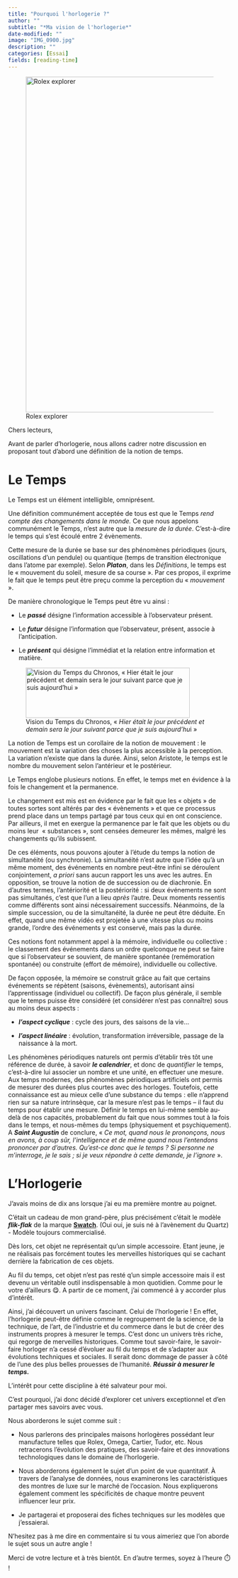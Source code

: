 ```yaml
---
title: "Pourquoi l'horlogerie ?"
author: ""
subtitle: "*Ma vision de l'horlogerie*"
date-modified: ""
image: "IMG_0900.jpg"
description: ""
categories: [Essai]
fields: [reading-time]
---
```


![Rolex explorer](IMG_0950.jpg){fig-align="center" width="20cm"}

Chers lecteurs,

Avant de parler d'horlogerie, nous allons cadrer notre discussion en proposant tout d'abord une définition de la notion de temps.

# Le Temps

Le Temps est un élément intelligible, omniprésent.

Une définition communément acceptée de tous est que le Temps *rend compte des changements dans le monde.* Ce que nous appelons communément le Temps, n'est autre que la *mesure de la durée*. C'est-à-dire le temps qui s'est écoulé entre 2 évènements.

Cette mesure de la durée se base sur des phénomènes périodiques (jours, oscillations d'un pendule) ou quantique (temps de transition électronique dans l'atome par exemple). Selon ***Platon***, dans les *Définitions*, le temps est le « mouvement du soleil, mesure de sa course ». Par ces propos, il exprime le fait que le temps peut être preçu comme la perception du « *mouvement* ».

De manière chronologique le Temps peut être vu ainsi :

-   Le ***passé*** désigne l'information accessible à l'observateur présent.

-   Le ***futur*** désigne l'information que l'observateur, présent, associe à l'anticipation.

-   Le ***présent*** qui désigne l'immédiat et la relation entre information et matière.

![Vision du Temps du Chronos, « *Hier était le jour précédent et demain sera le jour suivant parce que je suis aujourd'hu*i »](présent.gif){fig-align="center" width="9.8cm" height="3cm"}

La notion de Temps est un corollaire de la notion de mouvement : le mouvement est la variation des choses la plus accessible à la perception. La variation n'existe que dans la durée. Ainsi, selon Aristote, le temps est le nombre du mouvement selon l'antérieur et le postérieur.

Le Temps englobe plusieurs notions. En effet, le temps met en évidence à la fois le changement et la permanence. 

Le changement est mis est en évidence par le fait que les « objets » de toutes sortes sont altérés par des « évènements » et que ce processus prend place dans un temps partagé par tous ceux qui en ont conscience. Par ailleurs, il met en exergue la permanence par le fait que les objets ou du moins leur  « substances », sont censées demeurer les mêmes, malgré les changements qu'ils subissent.

De ces éléments, nous pouvons ajouter à l'étude du temps la notion de simultanéité (ou synchronie). La simultanéité n'est autre que l'idée qu'à un même moment, des événements en nombre peut-être infini se déroulent conjointement, *a priori* sans aucun rapport les uns avec les autres. En opposition, se trouve la notion de de succession ou de diachronie. En d'autres termes, l'antériorité et la postériorité : si deux événements ne sont pas simultanés, c'est que l'un a lieu *après* l'autre. Deux moments ressentis comme différents sont ainsi nécessairement successifs. Néanmoins, de la simple succession, ou de la simultanéité, la durée ne peut être déduite. En effet, quand une même vidéo est projetée à une vitesse plus ou moins grande, l'ordre des événements y est conservé, mais pas la durée.

Ces notions font notamment appel à la mémoire, individuelle ou collective : le classement des événements dans un ordre quelconque ne peut se faire que si l'observateur se souvient, de manière spontanée (remémoration spontanée) ou construite (effort de mémoire), individuelle ou collective.

De façon opposée, la mémoire se construit grâce au fait que certains événements se répètent (saisons, évènements), autorisant ainsi l'apprentissage (individuel ou collectif). De façon plus générale, il semble que le temps puisse être considéré (et considérer n'est pas connaître) sous au moins deux aspects :

-   ***l'aspect cyclique*** : cycle des jours, des saisons de la vie...

-   ***l'aspect linéaire*** : évolution, transformation irréversible, passage de la naissance à la mort.

Les phénomènes périodiques naturels ont permis d'établir très tôt une référence de durée, à savoir ***le calendrier***, et donc de *quantifier* le temps, c'est-à-dire lui associer un nombre et une unité, en effectuer une mesure. Aux temps modernes, des phénomènes périodiques artificiels ont permis de mesurer des durées plus courtes avec des horloges. Toutefois, cette connaissance est au mieux celle d'une substance du temps : elle n'apprend rien sur sa nature intrinsèque, car la mesure n'est pas le temps -- il faut du temps pour établir une mesure. Définir le temps en lui-même semble au-delà de nos capacités, probablement du fait que nous sommes tout à la fois dans le temps, et nous-mêmes du temps (physiquement et psychiquement). A ***Saint Augustin*** de conclure, « *Ce mot, quand nous le prononçons, nous en avons, à coup sûr, l'intelligence et de même quand nous l'entendons prononcer par d'autres. Qu'est-ce donc que le temps ? Si personne ne m'interroge, je le sais ; si je veux répondre à cette demande, je l'ignore* ».

# L'Horlogerie

J'avais moins de dix ans lorsque j'ai eu ma première montre au poignet.

C'était un cadeau de mon grand-père, plus précisément c'était le modèle ***flik-flak*** de la marque [**Swatch**](https://www.swatch.com/fr-fr/). (Oui oui, je suis né à l'avènement du Quartz) - Modèle toujours commercialisé.

Dès lors, cet objet ne représentait qu'un simple accessoire. Etant jeune, je ne réalisais pas forcément toutes les merveilles historiques qui se cachant derrière la fabrication de ces objets.

Au fil du temps, cet objet n'est pas resté q'un simple accessoire mais il est devenu un véritable outil insdispensable à mon quotidien. Comme pour le votre d'ailleurs 😋. A partir de ce moment, j'ai commencé à y accorder plus d'intérêt.

Ainsi, j'ai découvert un univers fascinant. Celui de l'horlogerie ! En effet, l'horlogerie peut-être définie comme le regroupement de la science, de la technique, de l'art, de l'industrie et du commerce dans le but de créer des instruments propres à mesurer le temps. C'est donc un univers très riche, qui regorge de merveilles historiques. Comme tout savoir-faire, le savoir-faire horloger n'a cessé d'évoluer au fil du temps et de s'adapter aux évolutions techniques et sociales. Il serait donc dommage de passer à côté de l'une des plus belles prouesses de l'humanité. ***Réussir à mesurer le temps.***

L'intérêt pour cette discipline à été salvateur pour moi.

C'est pourquoi, j'ai donc décidé d'explorer cet univers exceptionnel et d'en partager mes savoirs avec vous.

Nous aborderons le sujet comme suit :

-   Nous parlerons des principales maisons horlogères possédant leur manufacture telles que Rolex, Omega, Cartier, Tudor, etc. Nous retracerons l'évolution des pratiques, des savoir-faire et des innovations technologiques dans le domaine de l'horlogerie.

-   Nous aborderons également le sujet d'un point de vue quantitatif. À travers de l'analyse de données, nous examinerons les caractéristiques des montres de luxe sur le marché de l'occasion. Nous expliquerons également comment les spécificités de chaque montre peuvent influencer leur prix.

-   Je partagerai et proposerai des fiches techniques sur les modèles que j'essaierai.

N'hesitez pas à me dire en commentaire si tu vous aimeriez que l'on aborde le sujet sous un autre angle !

Merci de votre lecture et à très bientôt. En d'autre termes, soyez à l'heure ⏱️ !
